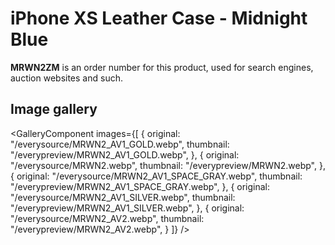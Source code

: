 
# iPhone XS Leather Case - Midnight Blue

<Callout type='info' emoji='👉🏻'>**MRWN2ZM** is an order number for this product, used for search engines, auction websites and such.</Callout>

## Image gallery

<GalleryComponent
    images={[
      {
        original: "/everysource/MRWN2_AV1_GOLD.webp",
        thumbnail: "/everypreview/MRWN2_AV1_GOLD.webp",
      },
      {
        original: "/everysource/MRWN2.webp",
        thumbnail: "/everypreview/MRWN2.webp",
      },
      {
        original: "/everysource/MRWN2_AV1_SPACE_GRAY.webp",
        thumbnail: "/everypreview/MRWN2_AV1_SPACE_GRAY.webp",
      },
      {
        original: "/everysource/MRWN2_AV1_SILVER.webp",
        thumbnail: "/everypreview/MRWN2_AV1_SILVER.webp",
      },
      {
        original: "/everysource/MRWN2_AV2.webp",
        thumbnail: "/everypreview/MRWN2_AV2.webp",
      }
    ]}
  />
